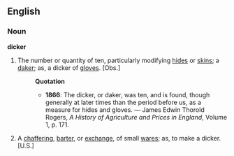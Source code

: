 ==English==
===Noun===
'''dicker'''
# The number or quantity of ten, particularly modifying [[hide]]s or [[skin]]s; a [[daker]]; as, a dicker of [[glove]]s. [Obs.]
#:'''Quotation'''
#:*'''1866''': The dicker, or daker, was ten, and is found, though generally at later times than the period before us, as a measure for hides and gloves. &mdash; James Edwin Thorold Rogers, ''A History of Agriculture and Prices in England'', Volume 1, p. 171.
#A [[chaffering]], [[barter]], or [[exchange]], of small [[wares]]; as, to make a dicker. [U.S.]